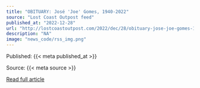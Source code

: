 ```yaml
---
title: "OBITUARY: José 'Joe' Gomes, 1940-2022"
source: "Lost Coast Outpost feed"
published_at: "2022-12-28"
url: "http://lostcoastoutpost.com/2022/dec/28/obituary-jose-joe-gomes-1940-2022/"
description: "NA"
image: "news_code/rss_img.png"
---
```



  Published: {{< meta published_at >}}
  

  Source: {{< meta source >}}
  

  [Read full article]({{< meta url >}})
  

